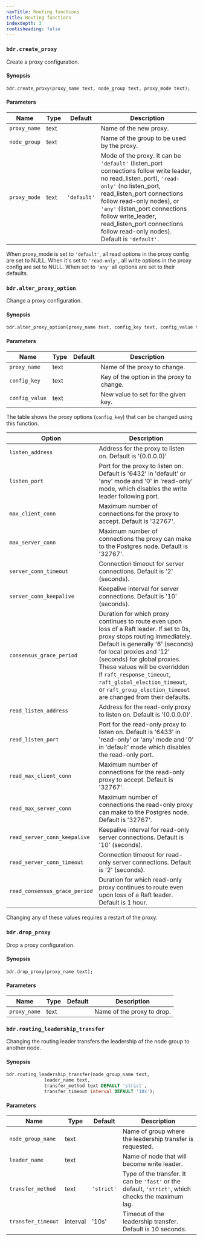 ```yaml
---
navTitle: Routing functions
title: Routing functions
indexdepth: 3
rootisheading: false
---
```


### `bdr.create_proxy`

Create a proxy configuration.

#### Synopsis

```sql
bdr.create_proxy(proxy_name text, node_group text, proxy_mode text);
```

#### Parameters

| Name         | Type | Default   | Description                                                                                                                                                                                                                                                                                                           |
|--------------|------|-----------|-----------------------------------------------------------------------------------------------------------------------------------------------------------------------------------------------------------------------------------------------------------------------------------------------------------------------|
| `proxy_name` | text |           | Name of the new proxy.                                                                                                                                                                                                                                                                                                |
| `node_group` | text |           | Name of the group to be used by the proxy.                                                                                                                                                                                                                                                                            |
| `proxy_mode` | text | `'default'` | Mode of the proxy. It can be `'default'` (listen_port connections follow write leader, no read_listen_port), `'read-only'` (no listen_port, read_listen_port connections follow read-only nodes), or `'any'` (listen_port connections follow write_leader, read_listen_port connections follow read-only nodes). Default is `'default'`. |

When proxy_mode is set to `'default'`, all read options in the proxy config are set to NULL. When it's set to `'read-only'`, all write options in the proxy config are set to NULL. When set to `'any'` all options are set to their defaults.


### `bdr.alter_proxy_option`

Change a proxy configuration.

#### Synopsis

```sql
bdr.alter_proxy_option(proxy_name text, config_key text, config_value text);
```

#### Parameters

| Name           | Type | Default | Description                                   |
|----------------|------|---------|-----------------------------------------------|
| `proxy_name`   | text |         | Name of the proxy to change.              |
| `config_key`   | text |         | Key of the option in the proxy to change. |
| `config_value` | text |         | New value to set for the given key.        |

The table shows the proxy options (`config_key`) that can be changed using this function.

| Option                        | Description                                                                                                                                                                                                                                                                                                                                                                                   |
|-------------------------------|-----------------------------------------------------------------------------------------------------------------------------------------------------------------------------------------------------------------------------------------------------------------------------------------------------------------------------------------------------------------------------------------------|
| `listen_address`              | Address for the proxy to listen on. Default is '{0.0.0.0}'                                                                                                                                                                                                                                                                                                                                    |
| `listen_port`                 | Port for the proxy to listen on. Default is '6432' in 'default' or 'any' mode and '0' in 'read-only' mode, which disables the write leader following port.                                                                                                                                                                                                                                     |
| `max_client_conn`             | Maximum number of connections for the proxy to accept. Default is '32767'.                                                                                                                                                                                                                                                                                                                    |
| `max_server_conn`             | Maximum number of connections the proxy can make to the Postgres node. Default is '32767'.                                                                                                                                                                                                                                                                                                    |
| `server_conn_timeout`         | Connection timeout for server connections. Default is '2' (seconds).                                                                                                                                                                                                                                                                                                                          |
| `server_conn_keepalive`       | Keepalive interval for server connections. Default is '10' (seconds).                                                                                                                                                                                                                                                                                                                         |
| `consensus_grace_period`      | Duration for which proxy continues to route even upon loss of a Raft leader. If set to 0s, proxy stops routing immediately. Default is generally '6' (seconds) for local proxies and '12' (seconds) for global proxies. These values will be overridden if `raft_response_timeout`, `raft_global_election_timeout`, or `raft_group_election_timeout` are changed from their defaults.           |
| `read_listen_address`         | Address for the read-only proxy to listen on. Default is '{0.0.0.0}'.                                                                                                                                                                                                                                                                                                                         |
| `read_listen_port`            | Port for the read-only proxy to listen on. Default is '6433' in 'read-only' or 'any' mode and '0' in 'default' mode which disables the read-only port.                                                                                                                                                                                                                                       |
| `read_max_client_conn`        | Maximum number of connections for the read-only proxy to accept. Default is '32767'.                                                                                                                                                                                                                                                                                                          |
| `read_max_server_conn`        | Maximum number of connections the read-only proxy can make to the Postgres node. Default is '32767'.                                                                                                                                                                                                                                                                                          |
| `read_server_conn_keepalive`  | Keepalive interval for read-only server connections. Default is '10' (seconds).                                                                                                                                                                                                                                                                                                               |
| `read_server_conn_timeout`    | Connection timeout for read-only server connections. Default is '2' (seconds).                                                                                                                                                                                                                                                                                                                |
| `read_consensus_grace_period` | Duration for which read-only proxy continues to route even upon loss of a Raft leader. Default is 1 hour. |

Changing any of these values requires a restart of the proxy.

### `bdr.drop_proxy`

Drop a proxy configuration.

#### Synopsis

```sql
bdr.drop_proxy(proxy_name text);
```

#### Parameters

| Name         | Type | Default | Description                                   |
|--------------|------|---------|-----------------------------------------------|
| `proxy_name` | text |         | Name of the proxy to drop.                    |

### `bdr.routing_leadership_transfer`

Changing the routing leader transfers the leadership of the node group to another node.

#### Synopsis

```sql
bdr.routing_leadership_transfer(node_group_name text,
              leader_name text,
              transfer_method text DEFAULT 'strict',
              transfer_timeout interval DEFAULT '10s');
```

#### Parameters

| Name               | Type     | Default  | Description                                                                                 |
|--------------------|----------|----------|---------------------------------------------------------------------------------------------|
| `node_group_name`  | text     |          | Name of group where the leadership transfer is requested.                                   |
| `leader_name`      | text     |          | Name of node that will become write leader.                                                 |
| `transfer_method`  | text     | `'strict'` | Type of the transfer. It can be `'fast'` or the default, `'strict'`, which checks the maximum lag. |
| `transfer_timeout` | interval | '10s'    | Timeout of the leadership transfer. Default is 10 seconds.                                  |
